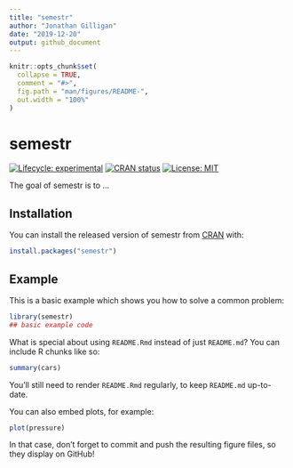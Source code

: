 ```yaml
---
title: "semestr"
author: "Jonathan Gilligan"
date: "2019-12-20"
output: github_document
---
```


<!-- README.md is generated from README.Rmd. Please edit that file -->

```r
knitr::opts_chunk$set(
  collapse = TRUE,
  comment = "#>",
  fig.path = "man/figures/README-",
  out.width = "100%"
)
```

# semestr

<!-- badges: start -->
[![Lifecycle: experimental](https://img.shields.io/badge/lifecycle-experimental-orange.svg)](https://www.tidyverse.org/lifecycle/#experimental)
[![CRAN status](https://www.r-pkg.org/badges/version/semestr)](https://CRAN.R-project.org/package=semestr)
[![License: MIT](https://img.shields.io/badge/License-MIT-yellow.svg)](https://opensource.org/licenses/MIT)
<!-- badges: end -->

The goal of semestr is to ...

## Installation

You can install the released version of semestr from [CRAN](https://CRAN.R-project.org) with:

``` r
install.packages("semestr")
```

## Example

This is a basic example which shows you how to solve a common problem:

```r
library(semestr)
## basic example code
```

What is special about using `README.Rmd` instead of just `README.md`? You can include R chunks like so:

```r
summary(cars)
```

You'll still need to render `README.Rmd` regularly, to keep `README.md` up-to-date.

You can also embed plots, for example:

```r
plot(pressure)
```

In that case, don't forget to commit and push the resulting figure files, so they display on GitHub!
